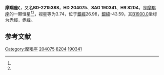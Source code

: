 {{Starbox begin
| name = 摩羯座ζ
}}
{{Starbox observe
| epoch = [[J2000.0|J2000.0]]
| constell = [[摩羯座|摩羯座]]<ref name=SIMBAD>{{cite web
 | url=http://simbad.u-strasbg.fr/simbad/sim-id?Ident=HR+8204
 | title=Pulsating variable Star
 | publisher=Centre de Données astronomiques de Strasbourg
 | work=SIMBAD
 | accessdate=2012-07-13
 | archive-date=2016-03-18
 | archive-url=https://web.archive.org/web/20160318225632/http://simbad.u-strasbg.fr/simbad/sim-id?Ident=HR+8204
 | dead-url=no
 }}</ref><ref name=DATA>{{cite web
 | url=http://vizier.u-strasbg.fr/viz-bin/VizieR-5?-out.add=.&-source=5050&-corr=PK=HR&-out.max=9999&HR=8204
 | title=VizieR Detailed Page
 | accessdate=2012-07-13
 | archive-date=2016-03-04
 | archive-url=https://web.archive.org/web/20160304232559/http://vizier.u-strasbg.fr/viz-bin/VizieR-5?-out.add=.&-source=5050&-corr=PK=HR&-out.max=9999&HR=8204
 | dead-url=no
 }}</ref>
| 星官 = 
| ra = {{RA|21|26|40}}<ref name=SIMBAD /><ref name=DATA />
| dec = {{DEC|-22|24|41}}<ref name=SIMBAD /><ref name=DATA />
| appmag_v = 3.74<ref name=SIMBAD /><ref name=DATA />
}}
{{Starbox character
| class = G4Ib<ref name=SIMBAD /><ref name=DATA />
| b-v = 1<ref name=SIMBAD /><ref name=DATA />
| u-b = 0.59<ref name=SIMBAD /><ref name=DATA />
| r-i = 0.43<ref name=SIMBAD /><ref name=DATA />
| variable = 
}}
{{Starbox astrometry
| radial_v = 0.59
| prop_mo_ra = 3
| parallax = 8
| p_error = 
}}
{{Starbox catalog
| names =BD-2215388，[[SAO星表|SAO]] 190341，[[HD星表|HD]] 204075，[[HR星表|HR]] 8204}}
{{Starbox reference |Simbad=HR+8204}}
{{Starbox end}}

'''摩羯座ζ'''，又名'''BD-2215388'''，'''HD 204075'''、'''SAO 190341'''、'''HR 8204'''，是[[摩羯座|摩羯座]]的一颗恒星<ref name=SIMBAD /><ref name=DATA />，视星等为3.74，位于[[銀道座標系|銀經]]26.98，[[銀道座標系|銀緯]]-43.59，其[[B1900.0|B1900.0]]坐标为赤經{{RA|21|20|57.5}}，赤緯{{DEC|-22|-43.59|40}}。

== 参考文献 ==
{{reflist}}

{{star-stub}}

{{摩羯座恒星}}
[[Category:摩羯座|Category:摩羯座]]
[[Category:HD和HDE天體|204075]]
[[Category:HR天體|8204]]
[[Category:SAO天體|190341]]